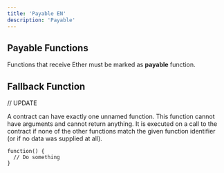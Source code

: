 ```yaml
---
title: 'Payable EN'
description: 'Payable'
---
```


## Payable Functions

Functions that receive Ether must be marked as **payable** function.

## Fallback Function

// UPDATE

A contract can have exactly one unnamed function.
This function cannot have arguments and cannot return anything.
It is executed on a call to the contract if none of the other functions match the given function identifier (or if no data was supplied at all).

```solidity
function() {
  // Do something
}
```
